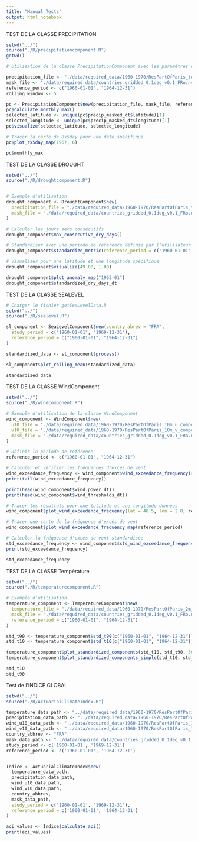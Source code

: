 ```yaml
---
title: "Manual Tests"
output: html_notebook
---
```



TEST DE LA CLASSE PRECIPITATION

```r

setwd("../")
source("./R/precipitationcomponent.R")
getwd()

# Utilisation de la classe PrecipitationComponent avec les paramètres définis par l'utilisateur

precipitation_file <- "./data/required_data/1960-1970/ResPartOfParis_total_precipitation_1960-1970.nc"
mask_file <- "./data/required_data/countries_gridded_0.1deg_v0.1_FRo.nc"
reference_period <- c("1960-01-01", "1964-12-31")
rolling_window <- 5

pc <- PrecipitationComponent$new(precipitation_file, mask_file, reference_period, rolling_window)
pc$calculate_monthly_max()
selected_latitude <- unique(pc$precip_masked_dt$latitude)[1]
selected_longitude <- unique(pc$precip_masked_dt$longitude)[1]
pc$visualize(selected_latitude, selected_longitude)

# Tracer la carte de Rx5day pour une date spécifique
pc$plot_rx5day_map(1967, 6)

pc$monthly_max
```






TEST DE LA CLASSE DROUGHT

```r


setwd("../")
source("./R/droughtcomponent.R")


# Exemple d'utilisation
drought_component <- DroughtComponent$new(
  precipitation_file = "./data/required_data/1960-1970/ResPartOfParis_total_precipitation_1960-1970.nc",
  mask_file = "./data/required_data/countries_gridded_0.1deg_v0.1_FRo.nc"
)

# Calculer les jours secs consécutifs
drought_component$max_consecutive_dry_days()

# Standardiser avec une période de référence définie par l'utilisateur
drought_component$standardize_metric(reference_period = c("1960-01-01", "1964-12-31"))

# Visualiser pour une latitude et une longitude spécifique
drought_component$visualize(49.00, 1.00)

drought_component$plot_anomaly_map("1963-01")
drought_component$standardized_dry_days_dt

```



TEST DE LA CLASSE SEALEVEL

```r

# Charger le fichier getSeaLevelData.R
setwd("../")
source("./R/sealevel.R")

sl_component <- SeaLevelComponent$new(country_abrev = "FRA",
  study_period = c("1960-01-01", "1969-12-31"),
  reference_period = c("1960-01-01", "1964-12-31")
)

standardized_data <- sl_component$process()

sl_component$plot_rolling_mean(standardized_data)

standardized_data
```



TEST DE LA CLASSE WindComponent


```r
setwd("../")
source("./R/windcomponent.R")

# Exemple d'utilisation de la classe WindComponent
wind_component <- WindComponent$new(
  u10_file = "./data/required_data/1960-1970/ResPartOfParis_10m_u_component_of_wind_1960-1970.nc",
  v10_file = "./data/required_data/1960-1970/ResPartOfParis_10m_v_component_of_wind_1960-1970.nc",
  mask_file = "./data/required_data/countries_gridded_0.1deg_v0.1_FRo.nc"
)

# Définir la période de référence
reference_period <- c("1960-01-01", "1964-12-31")

# Calculer et vérifier les fréquences d'excès de vent
wind_exceedance_frequency <- wind_component$wind_exceedance_frequency(reference_period)
print(tail(wind_exceedance_frequency))

print(head(wind_component$wind_power_dt))
print(head(wind_component$wind_thresholds_dt))

# Tracer les résultats pour une latitude et une longitude données
wind_component$plot_wind_exceedance_frequency(lat = 48.5, lon = 2.0, reference_period)

# Tracer une carte de la fréquence d'excès de vent
wind_component$plot_wind_exceedance_frequency_map(reference_period)

# Calculer la fréquence d'excès de vent standardisée
std_exceedance_frequency <- wind_component$std_wind_exceedance_frequency(reference_period)
print(std_exceedance_frequency)

std_exceedance_frequency

```



TEST DE LA CLASSE Température 


```r
setwd("../")
source("./R/temperaturecomponent.R")

# Exemple d'utilisation
temperature_component <- TemperatureComponent$new(
  temperature_file = "./data/required_data/1960-1970/ResPartOfParis_2m_temperature_1960-1970.nc",
  mask_file = "./data/required_data/countries_gridded_0.1deg_v0.1_FRo.nc",
  reference_period = c("1960-01-01", "1964-12-31")
)

std_t90 <- temperature_component$std_t90(c("1960-01-01", "1964-12-31"))
std_t10 <- temperature_component$std_t10(c("1960-01-01", "1964-12-31"))

temperature_component$plot_standardized_components(std_t10, std_t90, 30)
temperature_component$plot_standardized_components_simple(std_t10, std_t90)

std_t10
std_t90
```



Test de l'INDICE GLOBAL 


```r
setwd("../")
source("./R/ActuarialClimateIndex.R")

temperature_data_path <- "../data/required_data/1960-1970/ResPartOfParis_2m_temperature_1960-1970.nc"
precipitation_data_path <- "../data/required_data/1960-1970/ResPartOfParis_total_precipitation_1960-1970.nc"
wind_u10_data_path <- "../data/required_data/1960-1970/ResPartOfParis_10m_u_component_of_wind_1960-1970.nc"
wind_v10_data_path <- "../data/required_data/1960-1970/ResPartOfParis_10m_v_component_of_wind_1960-1970.nc"
country_abbrev <- "FRA"
mask_data_path <- "../data/required_data/countries_gridded_0.1deg_v0.1_FRo.nc"
study_period <- c('1960-01-01', '1969-12-31')
reference_period <- c('1960-01-01', '1964-12-31')


Indice <- ActuarialClimateIndex$new(
  temperature_data_path,
  precipitation_data_path,
  wind_u10_data_path,
  wind_v10_data_path,
  country_abbrev,
  mask_data_path,
  study_period = c('1960-01-01', '1969-12-31'),
  reference_period = c('1960-01-01', '1964-12-31')
)

aci_values <- Indice$calculate_aci()
print(aci_values)


```

